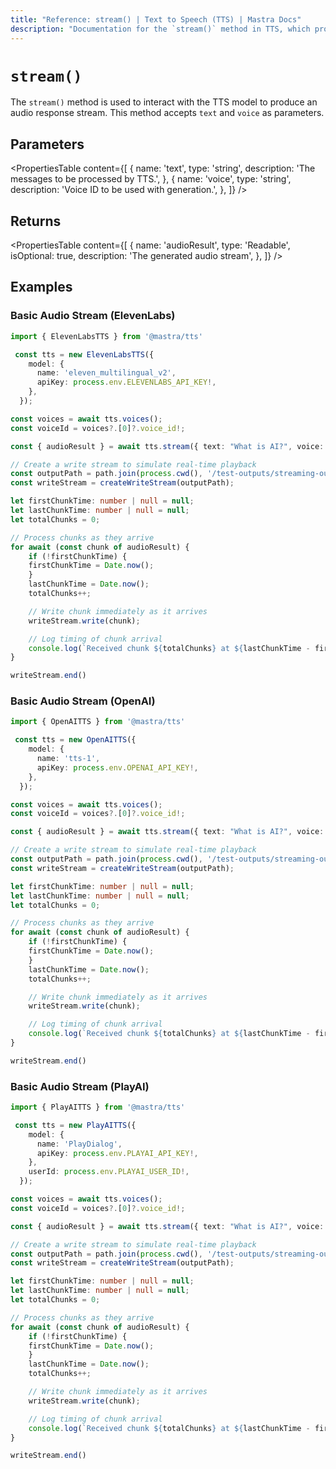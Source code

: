 ```yaml
---
title: "Reference: stream() | Text to Speech (TTS) | Mastra Docs"
description: "Documentation for the `stream()` method in TTS, which produces an audio response stream."
---
```


# `stream()`

The `stream()` method is used to interact with the TTS model to produce an audio response stream. This method accepts `text` and `voice` as parameters.

## Parameters


<PropertiesTable
  content={[
    {
      name: 'text',
      type: 'string',
      description: 'The messages to be processed by TTS.',
    },
    {
      name: 'voice',
      type: 'string',
      description: 'Voice ID to be used with generation.',
    },
  ]}
/>

## Returns

<PropertiesTable
  content={[
    {
      name: 'audioResult',
      type: 'Readable',
      isOptional: true,
      description: 'The generated audio stream',
    },
  ]}
/>

## Examples

### Basic Audio Stream (ElevenLabs)

```typescript
import { ElevenLabsTTS } from '@mastra/tts'

 const tts = new ElevenLabsTTS({
    model: {
      name: 'eleven_multilingual_v2',
      apiKey: process.env.ELEVENLABS_API_KEY!,
    },
  });

const voices = await tts.voices();
const voiceId = voices?.[0]?.voice_id!;

const { audioResult } = await tts.stream({ text: "What is AI?", voice: voiceId });

// Create a write stream to simulate real-time playback
const outputPath = path.join(process.cwd(), '/test-outputs/streaming-output.mp3');
const writeStream = createWriteStream(outputPath);

let firstChunkTime: number | null = null;
let lastChunkTime: number | null = null;
let totalChunks = 0;

// Process chunks as they arrive
for await (const chunk of audioResult) {
    if (!firstChunkTime) {
    firstChunkTime = Date.now();
    }
    lastChunkTime = Date.now();
    totalChunks++;

    // Write chunk immediately as it arrives
    writeStream.write(chunk);

    // Log timing of chunk arrival
    console.log(`Received chunk ${totalChunks} at ${lastChunkTime - firstChunkTime!}ms`);
}

writeStream.end()
```

### Basic Audio Stream (OpenAI)

```typescript
import { OpenAITTS } from '@mastra/tts'

 const tts = new OpenAITTS({
    model: {
      name: 'tts-1',
      apiKey: process.env.OPENAI_API_KEY!,
    },
  });

const voices = await tts.voices();
const voiceId = voices?.[0]?.voice_id!;

const { audioResult } = await tts.stream({ text: "What is AI?", voice: voiceId });

// Create a write stream to simulate real-time playback
const outputPath = path.join(process.cwd(), '/test-outputs/streaming-output.mp3');
const writeStream = createWriteStream(outputPath);

let firstChunkTime: number | null = null;
let lastChunkTime: number | null = null;
let totalChunks = 0;

// Process chunks as they arrive
for await (const chunk of audioResult) {
    if (!firstChunkTime) {
    firstChunkTime = Date.now();
    }
    lastChunkTime = Date.now();
    totalChunks++;

    // Write chunk immediately as it arrives
    writeStream.write(chunk);

    // Log timing of chunk arrival
    console.log(`Received chunk ${totalChunks} at ${lastChunkTime - firstChunkTime!}ms`);
}

writeStream.end()
```

### Basic Audio Stream (PlayAI)

```typescript
import { PlayAITTS } from '@mastra/tts'

 const tts = new PlayAITTS({
    model: {
      name: 'PlayDialog',
      apiKey: process.env.PLAYAI_API_KEY!,
    },
    userId: process.env.PLAYAI_USER_ID!,
  });

const voices = await tts.voices();
const voiceId = voices?.[0]?.voice_id!;

const { audioResult } = await tts.stream({ text: "What is AI?", voice: voiceId });

// Create a write stream to simulate real-time playback
const outputPath = path.join(process.cwd(), '/test-outputs/streaming-output.mp3');
const writeStream = createWriteStream(outputPath);

let firstChunkTime: number | null = null;
let lastChunkTime: number | null = null;
let totalChunks = 0;

// Process chunks as they arrive
for await (const chunk of audioResult) {
    if (!firstChunkTime) {
    firstChunkTime = Date.now();
    }
    lastChunkTime = Date.now();
    totalChunks++;

    // Write chunk immediately as it arrives
    writeStream.write(chunk);

    // Log timing of chunk arrival
    console.log(`Received chunk ${totalChunks} at ${lastChunkTime - firstChunkTime!}ms`);
}

writeStream.end()
```